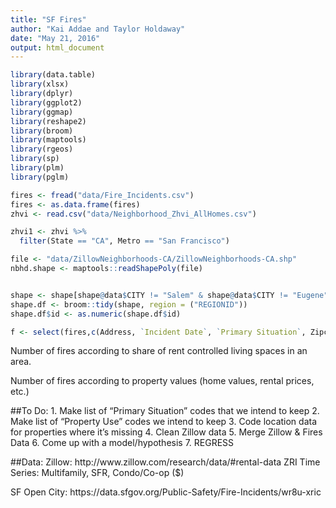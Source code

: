 ```yaml
---
title: "SF Fires"
author: "Kai Addae and Taylor Holdaway"
date: "May 21, 2016"
output: html_document
---
```


```r
library(data.table)
library(xlsx)
library(dplyr)
library(ggplot2)
library(ggmap)
library(reshape2)
library(broom)
library(maptools)
library(rgeos)
library(sp)
library(plm)
library(pglm)
```

```r
fires <- fread("data/Fire_Incidents.csv")
fires <- as.data.frame(fires)
zhvi <- read.csv("data/Neighborhood_Zhvi_AllHomes.csv")
```


```r
zhvi1 <- zhvi %>% 
  filter(State == "CA", Metro == "San Francisco")
```


```r
file <- "data/ZillowNeighborhoods-CA/ZillowNeighborhoods-CA.shp"
nbhd.shape <- maptools::readShapePoly(file)


shape <- shape[shape@data$CITY != "Salem" & shape@data$CITY != "Eugene",]
shape.df <- broom::tidy(shape, region = ("REGIONID"))
shape.df$id <- as.numeric(shape.df$id)

```
```r
f <- select(fires,c(Address, `Incident Date`, `Primary Situation`, Zipcode, `Estimated Property Loss`, `Property Use`, `Ignition Cause`, `Heat Source`, `Human Factors Associated with Ignition`, `Structure Type`, `Structure Status`, `Detectors Present`:`Location`))

```

Number of fires according to share of rent controlled living spaces in an area.

Number of fires according to property values (home values, rental prices, etc.)


##To Do:
1. Make list of "Primary Situation" codes that we intend to keep 
2. Make list of "Property Use" codes we intend to keep
3. Code location data for properties where it's missing
4. Clean Zillow data
5. Merge Zillow & Fires Data 
6. Come up with a model/hypothesis
7. REGRESS


##Data:
Zillow:
http://www.zillow.com/research/data/#rental-data
ZRI Time Series: Multifamily, SFR, Condo/Co-op ($)

SF Open City:
https://data.sfgov.org/Public-Safety/Fire-Incidents/wr8u-xric


